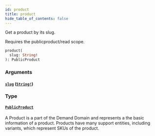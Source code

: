 ```yaml
---
id: product
title: product
hide_table_of_contents: false
---
```



Get a product by its slug.

Requires the publicproduct/read scope.

```graphql
product(
  slug: String!
): PublicProduct
```


### Arguments

#### [`slug`](#) ([`String!`](/developers/demandhq-apis/storefront-api/graphql/reference/scalars/string))




### Type

#### [`PublicProduct`](/developers/demandhq-apis/storefront-api/graphql/reference/objects/public-product)

A Product is a part of the Demand Domain and represents a the basic information of a product.
Products have many support entities, including variants, which represent SKUs of the product.




